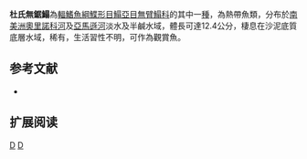 {{Speciesbox 
| taxon = Apionichthys dumerili
| status = NE
| status_system = IUCN3.1
| authority = [[Kaup|Kaup]], 1858
| synonyms = * ''Soleotalpa unicolor,Günther, 1862''
*''Apionichthys unicolor,Günther, 1862''
*''Apionichthys ottonis,Steindachner, 1868''
*''Apionichthys nebulosus,Peters, 1869''
*''Apionichthys bleekeri,Horst, 1879''
}}

'''杜氏無鋸鰨'''為[[輻鰭魚綱|輻鰭魚綱]][[鰈形目|鰈形目]][[鰨亞目|鰨亞目]][[無臂鰨科|無臂鰨科]]的其中一[[種|種]]，為熱帶魚類，分布於[[南美洲|南美洲]][[奧里諾科河|奧里諾科河]]及[[亞馬遜河|亞馬遜河]]淡水及半鹹水域，體長可達12.4公分，棲息在沙泥底質底層水域，稀有，生活習性不明，可作為觀賞魚。

==参考文献==
*{{FishBase_species|genus=Apionichthys|species=dumerili|year=2014|month=4}}

== 扩展阅读 ==
{{refbegin}}
{{wikispecies-inline|Apionichthys dumerili|杜氏無鋸鰨}}
{{refend}}
{{Taxonbar|from=Q2038738}}

[[Category:觀賞魚|D]]
[[Category:無鋸鰨屬|D]]


{{魚類小作品}}